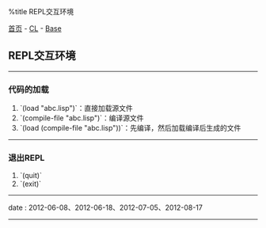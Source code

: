 %title REPL交互环境

[[../../../index|首页]] - [[../index|CL]] - [[index|Base]]
==REPL交互环境==
----
===代码的加载===

# `(load "abc.lisp")`：直接加载源文件
# `(compile-file "abc.lisp")`：编译源文件
# `(load (compile-file "abc.lisp"))`：先编译，然后加载编译后生成的文件
----
===退出REPL===

# `(quit)`
# `(exit)`
----
<red>date</red> : 2012-06-08、2012-06-18、2012-07-05、2012-08-17
----
